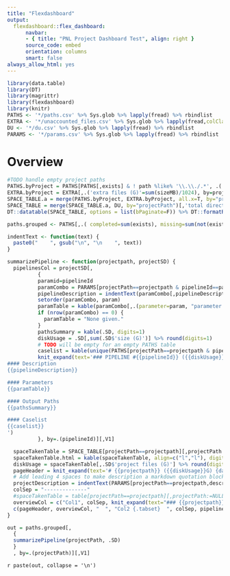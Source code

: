 ```yaml
---
title: "Flexdashboard"
output:
  flexdashboard::flex_dashboard:
      navbar:
      - { title: "PNL Project Dashboard Test", align: right }
      source_code: embed
      orientation: columns
      smart: false
always_allow_html: yes
---
```



```r
library(data.table)
library(DT)
library(magrittr)
library(flexdashboard)
library(knitr)
PATHS <- '*/paths.csv' %>% Sys.glob %>% lapply(fread) %>% rbindlist
EXTRA <- '*/unaccounted_files.csv' %>% Sys.glob %>% lapply(fread,colClasses = c('character', 'character', 'double')) %>% rbindlist
DU <- '*/du.csv' %>% Sys.glob %>% lapply(fread) %>% rbindlist
PARAMS <- '*/params.csv' %>% Sys.glob %>% lapply(fread) %>% rbindlist
```

Overview
=====================================

```r
#TODO handle empty project paths
PATHS.byProject = PATHS[PATHS[,exists] & ! path %like% '\\.\\./.*', .('project files (G)'=sum(sizeMB)/1024),by=projectPath]
EXTRA.byProject = EXTRA[,.('extra files (G)'=sum(sizeMB)/1024), by=projectPath]
SPACE_TABLE.a = merge(PATHS.byProject, EXTRA.byProject, all.x=T, by="projectPath")
SPACE_TABLE = merge(SPACE_TABLE.a, DU, by="projectPath")[,'total directory size (G)':=diskUsageG][,diskUsageG:=NULL]
DT::datatable(SPACE_TABLE, options = list(bPaginate=F)) %>% DT::formatRound(c('project files (G)', 'extra files (G)', 'total directory size (G)'), 2)
```

```r
paths.grouped <- PATHS[,.( completed=sum(exists), missing=sum(not(exists)), total=.N, 'size (G)'=sum(sizeMB, na.rm=T)/1024, examplePath=head(path,n=1)), by=.(projectPath, pathKey, pipelineId)]

indentText <- function(text) {
  paste0("    ", gsub("\n", "\n    ", text))
}

summarizePipeline <- function(projectpath, projectSD) {
  pipelinesCol = projectSD[,
          {
          paramid=pipelineId
          paramCombo = PARAMS[projectPath==projectpath & pipelineId==paramid,]
          pipelineDescription = indentText(paramCombo[,pipelineDescription][1])
          setorder(paramCombo, param)
          paramTable = kable(paramCombo[,.(parameter=param, "parameter value"=paramValue)])
          if (nrow(paramCombo) == 0) {
            paramTable = "None given."
          }
          pathsSummary = kable(.SD, digits=1)
          diskUsage = .SD[,sum(.SD$'size (G)')] %>% round(digits=1)
          # TODO will be empty for an empty PATHS table
          caselist = kable(unique(PATHS[projectPath==projectpath & pipelineId==paramid,caseid]))
          knit_expand(text='### PIPELINE #{{pipelineId}} ({{diskUsage}}G)
#### Description
{{pipelineDescription}}

#### Parameters
{{paramTable}}

#### Output Paths
{{pathsSummary}}

#### Caselist
{{caselist}}
')
          }, by=.(pipelineId)][,V1]

  spaceTakenTable = SPACE_TABLE[projectPath==projectpath][,projectPath:=NULL]
  spaceTakenTable.html = kable(spaceTakenTable, align=c("l","l"), digits=1)
  diskUsage = spaceTakenTable[,.SD$'project files (G)'] %>% round(digits=1)
  pageHeader = knit_expand(text='# {{projectpath}} ({{diskUsage}}G) {data-navmenu="Projects"}')
  # Add leading 4 spaces to make description a markdown quotation block, hence preserving its formatting
  projectDescription = indentText(PARAMS[projectPath==projectpath,description][1])
  colSep = "--------------"
  #spaceTakenTable = table[projectPath==projectpath][,projectPath:=NULL] %>% DT::formatRound(c('project files (G)', 'extra files (G)'), 1)
  overviewCol = c("Col1", colSep, knit_expand(text="### {{projectpath}}"), "", "#### Description", projectDescription, "#### Disk space", spaceTakenTable.html)
  c(pageHeader, overviewCol, "  ", "Col2 {.tabset}  ", colSep, pipelinesCol)
}

out = paths.grouped[,
  {
  summarizePipeline(projectPath, .SD)
  }
  , by=.(projectPath)][,V1]

```

`r paste(out, collapse = '\n')`
